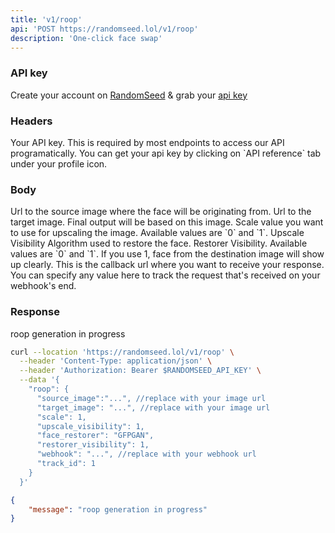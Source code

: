 ```yaml
---
title: 'v1/roop'
api: 'POST https://randomseed.lol/v1/roop'
description: 'One-click face swap'
---
```

### API key

Create your account on [RandomSeed](https://randomseed.co/signup) & grab your [api key](https://randomseed.co/api-reference/integrate)

### Headers

<ParamField header="Authorization" type="string">
  Your API key. This is required by most endpoints to access our API programatically. You can get your api key by clicking on `API reference` tab under your profile icon.
</ParamField>

### Body

<ParamField body="source_image" type="string" required>
  Url to the source image where the face will be originating from.
</ParamField>

<ParamField body="target_image" type="string" required>
  Url to the target image. Final output will be based on this image.
</ParamField>

<ParamField body="scale" type="integer" default="1">
  Scale value you want to use for upscaling the image. Available values are `0` and `1`.
</ParamField>

<ParamField body="upscale_visibility" type="integer" default="1">
  Upscale Visibility
</ParamField>

<ParamField body="face_restorer" type="string" default="GFPGAN">
  Algorithm used to restore the face.
</ParamField>

<ParamField body="restorer_visibility" type="integer" default="1">
  Restorer Visibility. Available values are `0` and `1`. If you use 1, face from the destination image will show up clearly.
</ParamField>

<ParamField body="webhook" type="string" required>
  This is the callback url where you want to receive your response.
</ParamField>

<ParamField body="track_id" type="string">
  You can specify any value here to track the request that's received on your webhook's end.
</ParamField>

### Response

<ResponseField name="message" type="string">
  roop generation in progress
</ResponseField>

<RequestExample>

```bash Example Request
curl --location 'https://randomseed.lol/v1/roop' \
  --header 'Content-Type: application/json' \
  --header 'Authorization: Bearer $RANDOMSEED_API_KEY' \
  --data '{
    "roop": {
      "source_image":"...", //replace with your image url
      "target_image": "...", //replace with your image url
      "scale": 1,
      "upscale_visibility": 1,
      "face_restorer": "GFPGAN",
      "restorer_visibility": 1,
      "webhook": "...", //replace with your webhook url
      "track_id": 1
    }
  }'
```
</RequestExample>

<ResponseExample>

```json Response
{
    "message": "roop generation in progress"
}
```
</ResponseExample>
